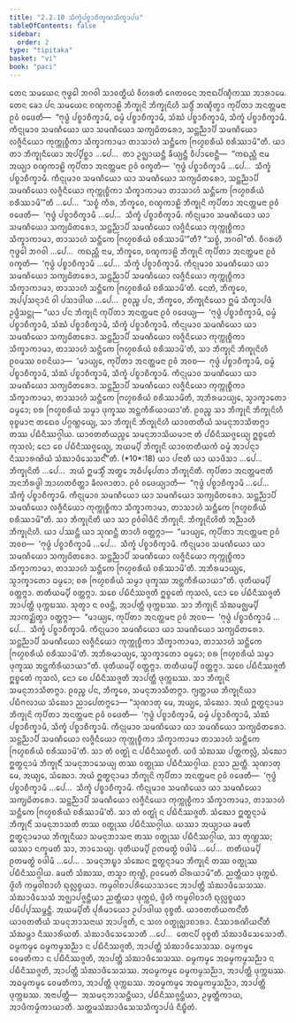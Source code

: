 ```yaml
---
title: "2.2.10 ᩈᩥᨠ᩠ᨡᩴᨸᨧ᩠ᨧᩣᨧᩥᨠ᩠ᨡᨱᩈᩥᨠ᩠ᨡᩣᨸᨴ"
tableOfContents: false
sidebar:
  order: 2
type: "tipitaka"
basket: "vi"
book: "paci"
---
```



<DynamicBreadcrumb />

<Division number="709" book="paci">

<Paragraph number="2323" book="paci">
ᨲᩮᨶ ᩈᨾᨿᩮᨶ ᨻᩩᨴ᩠ᨵᩮᩤ ᨽᨣᩅᩤ ᩈᩣᩅᨲ᩠ᨳᩥᨿᩴ ᩅᩥᩉᩁᨲᩥ ᨩᩮᨲᩅᨶᩮ ᩋᨶᩣᨳᨸᩥᨱ᩠ᨯᩥᨠᩔ ᩋᩣᩁᩣᨾᩮ. ᨲᩮᨶ ᨡᩮᩣ ᨸᨶ ᩈᨾᨿᩮᨶ ᨧᨱ᩠ᨯᨠᩣᩊᩦ ᨽᩥᨠ᩠ᨡᩩᨶᩦ ᨽᩥᨠ᩠ᨡᩩᨶᩦᩉᩥ ᩈᨴ᩠ᨵᩥᩴ ᨽᨱ᩠ᨯᩥᨲ᩠ᩅᩣ ᨠᩩᨸᩥᨲᩣ ᩋᨶᨲ᩠ᨲᨾᨶᩣ ᩑᩅᩴ ᩅᨴᩮᨲᩥ—  “ᨻᩩᨴ᩠ᨵᩴ ᨸᨧ᩠ᨧᩣᨧᩥᨠ᩠ᨡᩣᨾᩥ, ᨵᨾ᩠ᨾᩴ ᨸᨧ᩠ᨧᩣᨧᩥᨠ᩠ᨡᩣᨾᩥ, ᩈᩴᨥᩴ ᨸᨧ᩠ᨧᩣᨧᩥᨠ᩠ᨡᩣᨾᩥ, ᩈᩥᨠ᩠ᨡᩴ ᨸᨧ᩠ᨧᩣᨧᩥᨠ᩠ᨡᩣᨾᩥ. ᨠᩥᨶ᩠ᨶᩩᨾᩣᩅ ᩈᨾᨱᩥᨿᩮᩣ ᨿᩣ ᩈᨾᨱᩥᨿᩮᩣ ᩈᨠ᩠ᨿᨵᩦᨲᩁᩮᩣ, ᩈᨶ᩠ᨲᨬ᩠ᨬᩣᨸᩥ ᩈᨾᨱᩥᨿᩮᩣ ᩃᨩ᩠ᨩᩥᨶᩥᨿᩮᩣ ᨠᩩᨠ᩠ᨠᩩᨧ᩠ᨧᩥᨠᩣ ᩈᩥᨠ᩠ᨡᩣᨠᩣᨾᩣ ᨲᩣᩈᩣᩉᩴ ᩈᨶ᩠ᨲᩥᨠᩮ ᨻᩕᩉ᩠ᨾᨧᩁᩥᨿᩴ ᨧᩁᩥᩔᩣᨾᩦ”ᨲᩥ.
</Paragraph>

<Paragraph number="2324" book="paci">
ᨿᩣ ᨲᩣ ᨽᩥᨠ᩠ᨡᩩᨶᩥᨿᩮᩣ ᩋᨸ᩠ᨸᩥᨧ᩠ᨨᩣ …ᨸᩮ…  ᨲᩣ ᩏᨩ᩠ᨫᩣᨿᨶ᩠ᨲᩥ ᨡᩥᨿ᩠ᨿᨶ᩠ᨲᩥ ᩅᩥᨸᩣᨧᩮᨶ᩠ᨲᩥ—  “ᨠᨳᨬ᩠ᩉᩥ ᨶᩣᨾ ᩋᨿ᩠ᨿᩣ ᨧᨱ᩠ᨯᨠᩣᩊᩦ ᨠᩩᨸᩥᨲᩣ ᩋᨶᨲ᩠ᨲᨾᨶᩣ ᩑᩅᩴ ᩅᨠ᩠ᨡᨲᩥ—  ‘ᨻᩩᨴ᩠ᨵᩴ ᨸᨧ᩠ᨧᩣᨧᩥᨠ᩠ᨡᩣᨾᩥ …ᨸᩮ…  ᩈᩥᨠ᩠ᨡᩴ ᨸᨧ᩠ᨧᩣᨧᩥᨠ᩠ᨡᩣᨾᩥ. ᨠᩥᨶ᩠ᨶᩩᨾᩣᩅ ᩈᨾᨱᩥᨿᩮᩣ ᨿᩣ ᩈᨾᨱᩥᨿᩮᩣ ᩈᨠ᩠ᨿᨵᩦᨲᩁᩮᩣ, ᩈᨶ᩠ᨲᨬ᩠ᨬᩣᨸᩥ ᩈᨾᨱᩥᨿᩮᩣ ᩃᨩ᩠ᨩᩥᨶᩥᨿᩮᩣ ᨠᩩᨠ᩠ᨠᩩᨧ᩠ᨧᩥᨠᩣ ᩈᩥᨠ᩠ᨡᩣᨠᩣᨾᩣ ᨲᩣᩈᩣᩉᩴ ᩈᨶ᩠ᨲᩥᨠᩮ ᨻᩕᩉ᩠ᨾᨧᩁᩥᨿᩴ ᨧᩁᩥᩔᩣᨾᩦ’”ᨲᩥ …ᨸᩮ…  “ᩈᨧ᩠ᨧᩴ ᨠᩥᩁ, ᨽᩥᨠ᩠ᨡᩅᩮ, ᨧᨱ᩠ᨯᨠᩣᩊᩦ ᨽᩥᨠ᩠ᨡᩩᨶᩦ ᨠᩩᨸᩥᨲᩣ ᩋᨶᨲ᩠ᨲᨾᨶᩣ ᩑᩅᩴ ᩅᨴᩮᨲᩥ—  ‘ᨻᩩᨴ᩠ᨵᩴ ᨸᨧ᩠ᨧᩣᨧᩥᨠ᩠ᨡᩣᨾᩥ …ᨸᩮ…  ᩈᩥᨠ᩠ᨡᩴ ᨸᨧ᩠ᨧᩣᨧᩥᨠ᩠ᨡᩣᨾᩥ. ᨠᩥᨶ᩠ᨶᩩᨾᩣᩅ ᩈᨾᨱᩥᨿᩮᩣ ᨿᩣ ᩈᨾᨱᩥᨿᩮᩣ ᩈᨠ᩠ᨿᨵᩦᨲᩁᩮᩣ, ᩈᨶ᩠ᨲᨬ᩠ᨬᩣᨸᩥ ᩈᨾᨱᩥᨿᩮᩣ ᩃᨩ᩠ᨩᩥᨶᩥᨿᩮᩣ ᨠᩩᨠ᩠ᨠᩩᨧ᩠ᨧᩥᨠᩣ ᩈᩥᨠ᩠ᨡᩣᨠᩣᨾᩣ, ᨲᩣᩈᩣᩉᩴ ᩈᨶ᩠ᨲᩥᨠᩮ ᨻᩕᩉ᩠ᨾᨧᩁᩥᨿᩴ ᨧᩁᩥᩔᩣᨾᩦ’”ᨲᩥ? “ᩈᨧ᩠ᨧᩴ, ᨽᨣᩅᩤ”ᨲᩥ. ᩅᩥᨣᩁᩉᩥ ᨻᩩᨴ᩠ᨵᩮᩤ ᨽᨣᩅᩤ …ᨸᩮ…  ᨠᨳᨬ᩠ᩉᩥ ᨶᩣᨾ, ᨽᩥᨠ᩠ᨡᩅᩮ, ᨧᨱ᩠ᨯᨠᩣᩊᩦ ᨽᩥᨠ᩠ᨡᩩᨶᩦ ᨠᩩᨸᩥᨲᩣ ᩋᨶᨲ᩠ᨲᨾᨶᩣ ᩑᩅᩴ ᩅᨠ᩠ᨡᨲᩥ—  ‘ᨻᩩᨴ᩠ᨵᩴ ᨸᨧ᩠ᨧᩣᨧᩥᨠ᩠ᨡᩣᨾᩥ …ᨸᩮ…  ᩈᩥᨠ᩠ᨡᩴ ᨸᨧ᩠ᨧᩣᨧᩥᨠ᩠ᨡᩣᨾᩥ. ᨠᩥᨶ᩠ᨶᩩᨾᩣᩅ ᩈᨾᨱᩥᨿᩮᩣ ᨿᩣ ᩈᨾᨱᩥᨿᩮᩣ ᩈᨠ᩠ᨿᨵᩦᨲᩁᩮᩣ, ᩈᨶ᩠ᨲᨬ᩠ᨬᩣᨸᩥ ᩈᨾᨱᩥᨿᩮᩣ ᩃᨩ᩠ᨩᩥᨶᩥᨿᩮᩣ ᨠᩩᨠ᩠ᨠᩩᨧ᩠ᨧᩥᨠᩣ ᩈᩥᨠ᩠ᨡᩣᨠᩣᨾᩣ, ᨲᩣᩈᩣᩉᩴ ᩈᨶ᩠ᨲᩥᨠᩮ ᨻᩕᩉ᩠ᨾᨧᩁᩥᨿᩴ ᨧᩁᩥᩔᩣᨾᩦ’ᨲᩥ. ᨶᩮᨲᩴ, ᨽᩥᨠ᩠ᨡᩅᩮ, ᩋᨸ᩠ᨸᩈᨶ᩠ᨶᩣᨶᩴ ᩅᩤ ᨸᩈᩣᨴᩤᨿ …ᨸᩮ…  ᩑᩅᨬ᩠ᨧ ᨸᨶ, ᨽᩥᨠ᩠ᨡᩅᩮ, ᨽᩥᨠ᩠ᨡᩩᨶᩥᨿᩮᩣ ᩍᨾᩴ ᩈᩥᨠ᩠ᨡᩣᨸᨴᩴ ᩏᨴ᩠ᨴᩥᩈᨶ᩠ᨲᩩ—
</Paragraph>

</Division>
<Division number="710" book="paci">

<Paragraph number="2325" book="paci">
<Emphasis>“ᨿᩣ ᨸᨶ ᨽᩥᨠ᩠ᨡᩩᨶᩦ ᨠᩩᨸᩥᨲᩣ ᩋᨶᨲ᩠ᨲᨾᨶᩣ ᩑᩅᩴ ᩅᨴᩮᨿ᩠ᨿ—  ‘ᨻᩩᨴ᩠ᨵᩴ ᨸᨧ᩠ᨧᩣᨧᩥᨠ᩠ᨡᩣᨾᩥ, ᨵᨾ᩠ᨾᩴ ᨸᨧ᩠ᨧᩣᨧᩥᨠ᩠ᨡᩣᨾᩥ, ᩈᩴᨥᩴ ᨸᨧ᩠ᨧᩣᨧᩥᨠ᩠ᨡᩣᨾᩥ, ᩈᩥᨠ᩠ᨡᩴ ᨸᨧ᩠ᨧᩣᨧᩥᨠ᩠ᨡᩣᨾᩥ. ᨠᩥᨶ᩠ᨶᩩᨾᩣᩅ ᩈᨾᨱᩥᨿᩮᩣ ᨿᩣ ᩈᨾᨱᩥᨿᩮᩣ ᩈᨠ᩠ᨿᨵᩦᨲᩁᩮᩣ. ᩈᨶ᩠ᨲᨬ᩠ᨬᩣᨸᩥ ᩈᨾᨱᩥᨿᩮᩣ ᩃᨩ᩠ᨩᩥᨶᩥᨿᩮᩣ ᨠᩩᨠ᩠ᨠᩩᨧ᩠ᨧᩥᨠᩣ ᩈᩥᨠ᩠ᨡᩣᨠᩣᨾᩣ, ᨲᩣᩈᩣᩉᩴ ᩈᨶ᩠ᨲᩥᨠᩮ ᨻᩕᩉ᩠ᨾᨧᩁᩥᨿᩴ ᨧᩁᩥᩔᩣᨾᩦ’ᨲᩥ, ᩈᩣ ᨽᩥᨠ᩠ᨡᩩᨶᩦ ᨽᩥᨠ᩠ᨡᩩᨶᩦᩉᩥ ᩑᩅᨾᩔ ᩅᨧᨶᩦᨿᩣ—  ‘ᨾᩣᨿ᩠ᨿᩮ, ᨠᩩᨸᩥᨲᩣ ᩋᨶᨲ᩠ᨲᨾᨶᩣ ᩑᩅᩴ ᩋᩅᨧ—  ᨻᩩᨴ᩠ᨵᩴ ᨸᨧ᩠ᨧᩣᨧᩥᨠ᩠ᨡᩣᨾᩥ, ᨵᨾ᩠ᨾᩴ ᨸᨧ᩠ᨧᩣᨧᩥᨠ᩠ᨡᩣᨾᩥ, ᩈᩴᨥᩴ ᨸᨧ᩠ᨧᩣᨧᩥᨠ᩠ᨡᩣᨾᩥ, ᩈᩥᨠ᩠ᨡᩴ ᨸᨧ᩠ᨧᩣᨧᩥᨠ᩠ᨡᩣᨾᩥ. ᨠᩥᨶ᩠ᨶᩩᨾᩣᩅ ᩈᨾᨱᩥᨿᩮᩣ ᨿᩣ ᩈᨾᨱᩥᨿᩮᩣ ᩈᨠ᩠ᨿᨵᩦᨲᩁᩮᩣ. ᩈᨶ᩠ᨲᨬ᩠ᨬᩣᨸᩥ ᩈᨾᨱᩥᨿᩮᩣ ᩃᨩ᩠ᨩᩥᨶᩥᨿᩮᩣ ᨠᩩᨠ᩠ᨠᩩᨧ᩠ᨧᩥᨠᩣ ᩈᩥᨠ᩠ᨡᩣᨠᩣᨾᩣ, ᨲᩣᩈᩣᩉᩴ ᩈᨶ᩠ᨲᩥᨠᩮ ᨻᩕᩉ᩠ᨾᨧᩁᩥᨿᩴ ᨧᩁᩥᩔᩣᨾᩦᨲᩥ, ᩋᨽᩥᩁᨾᩣᨿ᩠ᨿᩮ, ᩈ᩠ᩅᩣᨠ᩠ᨡᩣᨲᩮᩣ ᨵᨾ᩠ᨾᩮᩣ; ᨧᩁ ᨻᩕᩉ᩠ᨾᨧᩁᩥᨿᩴ ᩈᨾ᩠ᨾᩣ ᨴᩩᨠ᩠ᨡᩔ ᩋᨶ᩠ᨲᨠᩥᩁᩥᨿᩣᨿᩣ’ᨲᩥ. ᩑᩅᨬ᩠ᨧ ᩈᩣ ᨽᩥᨠ᩠ᨡᩩᨶᩦ ᨽᩥᨠ᩠ᨡᩩᨶᩦᩉᩥ ᩅᩩᨧ᩠ᨧᨾᩣᨶᩣ ᨲᨳᩮᩅ ᨸᨣ᩠ᨣᨱ᩠ᩉᩮᨿ᩠ᨿ, ᩈᩣ ᨽᩥᨠ᩠ᨡᩩᨶᩦ ᨽᩥᨠ᩠ᨡᩩᨶᩦᩉᩥ ᨿᩣᩅᨲᨲᩥᨿᩴ ᩈᨾᨶᩩᨽᩣᩈᩥᨲᨻ᩠ᨻᩣ ᨲᩔ ᨸᨭᩥᨶᩥᩔᨣ᩠ᨣᩤᨿ. ᨿᩣᩅᨲᨲᩥᨿᨬ᩠ᨧᩮ ᩈᨾᨶᩩᨽᩣᩈᩦᨿᨾᩣᨶᩣ ᨲᩴ ᨸᨭᩥᨶᩥᩔᨩ᩠ᨩᩮᨿ᩠ᨿ ᩍᨧ᩠ᨧᩮᨲᩴ ᨠᩩᩈᩃᩴ; ᨶᩮᩣ ᨧᩮ ᨸᨭᩥᨶᩥᩔᨩ᩠ᨩᩮᨿ᩠ᨿ, ᩋᨿᨾ᩠ᨸᩥ ᨽᩥᨠ᩠ᨡᩩᨶᩦ ᨿᩣᩅᨲᨲᩥᨿᨠᩴ ᨵᨾ᩠ᨾᩴ ᩋᩣᨸᨶ᩠ᨶᩣ ᨶᩥᩔᩣᩁᨱᩦᨿᩴ ᩈᩴᨥᩣᨴᩥᩈᩮᩈᨶ᩺”</Emphasis>ᨲᩥ. (*10*:<Emphasis>18</Emphasis>)
</Paragraph>

</Division>
<Division number="711" book="paci">

<Paragraph number="2326" book="paci">
<Emphasis>ᨿᩣ ᨸᨶᩣ</Emphasis>ᨲᩥ ᨿᩣ ᨿᩣᨴᩥᩈᩣ …ᨸᩮ…  <Emphasis>ᨽᩥᨠ᩠ᨡᩩᨶᩦ</Emphasis>ᨲᩥ …ᨸᩮ…  ᩋᨿᩴ ᩍᨾᩈ᩠ᨾᩥᩴ ᩋᨲ᩠ᨳᩮ ᩋᨵᩥᨸ᩠ᨸᩮᨲᩣ ᨽᩥᨠ᩠ᨡᩩᨶᩦᨲᩥ.
</Paragraph>

<Paragraph number="2327" book="paci">
<Emphasis>ᨠᩩᨸᩥᨲᩣ ᩋᨶᨲ᩠ᨲᨾᨶᩣ</Emphasis>ᨲᩥ ᩋᨶᨽᩥᩁᨴ᩠ᨵᩤ ᩋᩣᩉᨲᨧᩥᨲ᩠ᨲᩣ ᨡᩥᩃᨩᩣᨲᩣ.
</Paragraph>

<Paragraph number="2328" book="paci">
<Emphasis>ᩑᩅᩴ ᩅᨴᩮᨿ᩠ᨿᩣ</Emphasis>ᨲᩥ—  “ᨻᩩᨴ᩠ᨵᩴ ᨸᨧ᩠ᨧᩣᨧᩥᨠ᩠ᨡᩣᨾᩥ …ᨸᩮ…  ᩈᩥᨠ᩠ᨡᩴ ᨸᨧ᩠ᨧᩣᨧᩥᨠ᩠ᨡᩣᨾᩥ. ᨠᩥᨶ᩠ᨶᩩᨾᩣᩅ ᩈᨾᨱᩥᨿᩮᩣ ᨿᩣ ᩈᨾᨱᩥᨿᩮᩣ ᩈᨠ᩠ᨿᨵᩦᨲᩁᩮᩣ. ᩈᨶ᩠ᨲᨬ᩠ᨬᩣᨸᩥ ᩈᨾᨱᩥᨿᩮᩣ ᩃᨩ᩠ᨩᩥᨶᩥᨿᩮᩣ ᨠᩩᨠ᩠ᨠᩩᨧ᩠ᨧᩥᨠᩣ ᩈᩥᨠ᩠ᨡᩣᨠᩣᨾᩣ, ᨲᩣᩈᩣᩉᩴ ᩈᨶ᩠ᨲᩥᨠᩮ ᨻᩕᩉ᩠ᨾᨧᩁᩥᨿᩴ ᨧᩁᩥᩔᩣᨾᩦ”ᨲᩥ.
</Paragraph>

<Paragraph number="2329" book="paci">
<Emphasis>ᩈᩣ ᨽᩥᨠ᩠ᨡᩩᨶᩦ</Emphasis>ᨲᩥ ᨿᩣ ᩈᩣ ᩑᩅᩴᩅᩤᨴᩥᨶᩦ ᨽᩥᨠ᩠ᨡᩩᨶᩦ. <Emphasis>ᨽᩥᨠ᩠ᨡᩩᨶᩦᩉᩦ</Emphasis>ᨲᩥ ᩋᨬ᩠ᨬᩣᩉᩥ ᨽᩥᨠ᩠ᨡᩩᨶᩦᩉᩥ.
</Paragraph>

<Paragraph number="2330" book="paci">
ᨿᩣ ᨸᩔᨶ᩠ᨲᩥ ᨿᩣ ᩈᩩᨱᨶ᩠ᨲᩥ ᨲᩣᩉᩥ ᩅᨲ᩠ᨲᨻ᩠ᨻᩣ—  “ᨾᩣᨿ᩠ᨿᩮ, ᨠᩩᨸᩥᨲᩣ ᩋᨶᨲ᩠ᨲᨾᨶᩣ ᩑᩅᩴ ᩋᩅᨧ—  ‘ᨻᩩᨴ᩠ᨵᩴ ᨸᨧ᩠ᨧᩣᨧᩥᨠ᩠ᨡᩣᨾᩥ …ᨸᩮ…  ᩈᩥᨠ᩠ᨡᩴ ᨸᨧ᩠ᨧᩣᨧᩥᨠ᩠ᨡᩣᨾᩥ. ᨠᩥᨶ᩠ᨶᩩᨾᩣᩅ ᩈᨾᨱᩥᨿᩮᩣ ᨿᩣ ᩈᨾᨱᩥᨿᩮᩣ ᩈᨠ᩠ᨿᨵᩦᨲᩁᩮᩣ. ᩈᨶ᩠ᨲᨬ᩠ᨬᩣᨸᩥ ᩈᨾᨱᩥᨿᩮᩣ ᩃᨩ᩠ᨩᩥᨶᩥᨿᩮᩣ ᨠᩩᨠ᩠ᨠᩩᨧ᩠ᨧᩥᨠᩣ ᩈᩥᨠ᩠ᨡᩣᨠᩣᨾᩣ, ᨲᩣᩈᩣᩉᩴ ᩈᨶ᩠ᨲᩥᨠᩮ ᨻᩕᩉ᩠ᨾᨧᩁᩥᨿᩴ ᨧᩁᩥᩔᩣᨾᩦ’ᨲᩥ. ᩋᨽᩥᩁᨾᩣᨿ᩠ᨿᩮ, ᩈ᩠ᩅᩣᨠ᩠ᨡᩣᨲᩮᩣ ᨵᨾ᩠ᨾᩮᩣ; ᨧᩁ ᨻᩕᩉ᩠ᨾᨧᩁᩥᨿᩴ ᩈᨾ᩠ᨾᩣ ᨴᩩᨠ᩠ᨡᩔ ᩋᨶ᩠ᨲᨠᩥᩁᩥᨿᩣᨿᩣ”ᨲᩥ. ᨴᩩᨲᩥᨿᨾ᩠ᨸᩥ ᩅᨲ᩠ᨲᨻ᩠ᨻᩣ. ᨲᨲᩥᨿᨾ᩠ᨸᩥ ᩅᨲ᩠ᨲᨻ᩠ᨻᩣ. ᩈᨧᩮ ᨸᨭᩥᨶᩥᩔᨩ᩠ᨩᨲᩥ ᩍᨧ᩠ᨧᩮᨲᩴ ᨠᩩᩈᩃᩴ, ᨶᩮᩣ ᨧᩮ ᨸᨭᩥᨶᩥᩔᨩ᩠ᨩᨲᩥ ᩋᩣᨸᨲ᩠ᨲᩥ ᨴᩩᨠ᩠ᨠᨭᩔ. ᩈᩩᨲ᩠ᩅᩣ ᨶ ᩅᨴᨶ᩠ᨲᩥ, ᩋᩣᨸᨲ᩠ᨲᩥ ᨴᩩᨠ᩠ᨠᨭᩔ. ᩈᩣ ᨽᩥᨠ᩠ᨡᩩᨶᩦ ᩈᩴᨥᨾᨩ᩠ᨫᨾ᩠ᨸᩥ ᩋᩣᨠᨯ᩠ᨰᩥᨲ᩠ᩅᩣ ᩅᨲ᩠ᨲᨻ᩠ᨻᩣ—  “ᨾᩣᨿ᩠ᨿᩮ, ᨠᩩᨸᩥᨲᩣ ᩋᨶᨲ᩠ᨲᨾᨶᩣ ᩑᩅᩴ ᩋᩅᨧ—  ‘ᨻᩩᨴ᩠ᨵᩴ ᨸᨧ᩠ᨧᩣᨧᩥᨠ᩠ᨡᩣᨾᩥ …ᨸᩮ…  ᩈᩥᨠ᩠ᨡᩴ ᨸᨧ᩠ᨧᩣᨧᩥᨠ᩠ᨡᩣᨾᩥ. ᨠᩥᨶ᩠ᨶᩩᨾᩣᩅ ᩈᨾᨱᩥᨿᩮᩣ ᨿᩣ ᩈᨾᨱᩥᨿᩮᩣ ᩈᨠ᩠ᨿᨵᩦᨲᩁᩮᩣ. ᩈᨶ᩠ᨲᨬ᩠ᨬᩣᨸᩥ ᩈᨾᨱᩥᨿᩮᩣ ᩃᨩ᩠ᨩᩥᨶᩥᨿᩮᩣ ᨠᩩᨠ᩠ᨠᩩᨧ᩠ᨧᩥᨠᩣ ᩈᩥᨠ᩠ᨡᩣᨠᩣᨾᩣ, ᨲᩣᩈᩣᩉᩴ ᩈᨶ᩠ᨲᩥᨠᩮ ᨻᩕᩉ᩠ᨾᨧᩁᩥᨿᩴ ᨧᩁᩥᩔᩣᨾᩦ’ᨲᩥ. ᩋᨽᩥᩁᨾᩣᨿ᩠ᨿᩮ, ᩈ᩠ᩅᩣᨠ᩠ᨡᩣᨲᩮᩣ ᨵᨾ᩠ᨾᩮᩣ; ᨧᩁ ᨻᩕᩉ᩠ᨾᨧᩁᩥᨿᩴ ᩈᨾ᩠ᨾᩣ ᨴᩩᨠ᩠ᨡᩔ ᩋᨶ᩠ᨲᨠᩥᩁᩥᨿᩣᨿᩣ”ᨲᩥ. ᨴᩩᨲᩥᨿᨾ᩠ᨸᩥ ᩅᨲ᩠ᨲᨻ᩠ᨻᩣ. ᨲᨲᩥᨿᨾ᩠ᨸᩥ ᩅᨲ᩠ᨲᨻ᩠ᨻᩣ. ᩈᨧᩮ ᨸᨭᩥᨶᩥᩔᨩ᩠ᨩᨲᩥ ᩍᨧ᩠ᨧᩮᨲᩴ ᨠᩩᩈᩃᩴ, ᨶᩮᩣ ᨧᩮ ᨸᨭᩥᨶᩥᩔᨩ᩠ᨩᨲᩥ ᩋᩣᨸᨲ᩠ᨲᩥ ᨴᩩᨠ᩠ᨠᨭᩔ. ᩈᩣ ᨽᩥᨠ᩠ᨡᩩᨶᩦ ᩈᨾᨶᩩᨽᩣᩈᩥᨲᨻ᩠ᨻᩣ. ᩑᩅᨬ᩠ᨧ ᨸᨶ, ᨽᩥᨠ᩠ᨡᩅᩮ, ᩈᨾᨶᩩᨽᩣᩈᩥᨲᨻ᩠ᨻᩣ. ᨻ᩠ᨿᨲ᩠ᨲᩣᨿ ᨽᩥᨠ᩠ᨡᩩᨶᩥᨿᩣ ᨸᨭᩥᨻᩃᩣᨿ ᩈᩴᨥᩮᩣ ᨬᩣᨸᩮᨲᨻ᩠ᨻᩮᩣ—
</Paragraph>

</Division>
<Division number="712" book="paci">

<Paragraph number="2331" book="paci">
“ᩈᩩᨱᩣᨲᩩ ᨾᩮ, ᩋᨿ᩠ᨿᩮ, ᩈᩴᨥᩮᩣ. ᩋᨿᩴ ᩍᨲ᩠ᨳᨶ᩠ᨶᩣᨾᩣ ᨽᩥᨠ᩠ᨡᩩᨶᩦ ᨠᩩᨸᩥᨲᩣ ᩋᨶᨲ᩠ᨲᨾᨶᩣ ᩑᩅᩴ ᩅᨴᩮᨲᩥ—  ‘ᨻᩩᨴ᩠ᨵᩴ ᨸᨧ᩠ᨧᩣᨧᩥᨠ᩠ᨡᩣᨾᩥ, ᨵᨾ᩠ᨾᩴ ᨸᨧ᩠ᨧᩣᨧᩥᨠ᩠ᨡᩣᨾᩥ, ᩈᩴᨥᩴ ᨸᨧ᩠ᨧᩣᨧᩥᨠ᩠ᨡᩣᨾᩥ, ᩈᩥᨠ᩠ᨡᩴ ᨸᨧ᩠ᨧᩣᨧᩥᨠ᩠ᨡᩣᨾᩥ. ᨠᩥᨶ᩠ᨶᩩᨾᩣᩅ ᩈᨾᨱᩥᨿᩮᩣ ᨿᩣ ᩈᨾᨱᩥᨿᩮᩣ ᩈᨠ᩠ᨿᨵᩦᨲᩁᩮᩣ. ᩈᨶ᩠ᨲᨬ᩠ᨬᩣᨸᩥ ᩈᨾᨱᩥᨿᩮᩣ ᩃᨩ᩠ᨩᩥᨶᩥᨿᩮᩣ ᨠᩩᨠ᩠ᨠᩩᨧ᩠ᨧᩥᨠᩣ ᩈᩥᨠ᩠ᨡᩣᨠᩣᨾᩣ ᨲᩣᩈᩣᩉᩴ ᩈᨶ᩠ᨲᩥᨠᩮ ᨻᩕᩉ᩠ᨾᨧᩁᩥᨿᩴ ᨧᩁᩥᩔᩣᨾᩦ’ᨲᩥ. ᩈᩣ ᨲᩴ ᩅᨲ᩠ᨳᩩᩴ ᨶ ᨸᨭᩥᨶᩥᩔᨩ᩠ᨩᨲᩥ. ᨿᨴᩥ ᩈᩴᨥᩔ ᨸᨲ᩠ᨲᨠᩃᩖᩴ, ᩈᩴᨥᩮᩣ ᩍᨲ᩠ᨳᨶ᩠ᨶᩣᨾᩴ ᨽᩥᨠ᩠ᨡᩩᨶᩥᩴ ᩈᨾᨶᩩᨽᩣᩈᩮᨿ᩠ᨿ ᨲᩔ ᩅᨲ᩠ᨳᩩᩔ ᨸᨭᩥᨶᩥᩔᨣ᩠ᨣᩤᨿ. ᩑᩈᩣ ᨬᨲ᩠ᨲᩥ.
</Paragraph>

<Paragraph number="2332" book="paci">
ᩈᩩᨱᩣᨲᩩ ᨾᩮ, ᩋᨿ᩠ᨿᩮ, ᩈᩴᨥᩮᩣ. ᩋᨿᩴ ᩍᨲ᩠ᨳᨶ᩠ᨶᩣᨾᩣ ᨽᩥᨠ᩠ᨡᩩᨶᩦ ᨠᩩᨸᩥᨲᩣ ᩋᨶᨲ᩠ᨲᨾᨶᩣ ᩑᩅᩴ ᩅᨴᩮᨲᩥ—  ‘ᨻᩩᨴ᩠ᨵᩴ ᨸᨧ᩠ᨧᩣᨧᩥᨠ᩠ᨡᩣᨾᩥ …ᨸᩮ…  ᩈᩥᨠ᩠ᨡᩴ ᨸᨧ᩠ᨧᩣᨧᩥᨠ᩠ᨡᩣᨾᩥ. ᨠᩥᨶ᩠ᨶᩩᨾᩣᩅ ᩈᨾᨱᩥᨿᩮᩣ ᨿᩣ ᩈᨾᨱᩥᨿᩮᩣ ᩈᨠ᩠ᨿᨵᩦᨲᩁᩮᩣ. ᩈᨶ᩠ᨲᨬ᩠ᨬᩣᨸᩥ ᩈᨾᨱᩥᨿᩮᩣ ᩃᨩ᩠ᨩᩥᨶᩥᨿᩮᩣ ᨠᩩᨠ᩠ᨠᩩᨧ᩠ᨧᩥᨠᩣ ᩈᩥᨠ᩠ᨡᩣᨠᩣᨾᩣ, ᨲᩣᩈᩣᩉᩴ ᩈᨶ᩠ᨲᩥᨠᩮ ᨻᩕᩉ᩠ᨾᨧᩁᩥᨿᩴ ᨧᩁᩥᩔᩣᨾᩦ’ᨲᩥ. ᩈᩣ ᨲᩴ ᩅᨲ᩠ᨳᩩᩴ ᨶ ᨸᨭᩥᨶᩥᩔᨩ᩠ᨩᨲᩥ. ᩈᩴᨥᩮᩣ ᩍᨲ᩠ᨳᨶ᩠ᨶᩣᨾᩴ ᨽᩥᨠ᩠ᨡᩩᨶᩥᩴ ᩈᨾᨶᩩᨽᩣᩈᨲᩥ ᨲᩔ ᩅᨲ᩠ᨳᩩᩔ ᨸᨭᩥᨶᩥᩔᨣ᩠ᨣᩤᨿ. ᨿᩔᩣ ᩋᨿ᩠ᨿᩣᨿ ᨡᨾᨲᩥ ᩍᨲ᩠ᨳᨶ᩠ᨶᩣᨾᩣᨿ ᨽᩥᨠ᩠ᨡᩩᨶᩥᨿᩣ ᩈᨾᨶᩩᨽᩣᩈᨶᩣ ᨲᩔ ᩅᨲ᩠ᨳᩩᩔ ᨸᨭᩥᨶᩥᩔᨣ᩠ᨣᩤᨿ, ᩈᩣ ᨲᩩᨱ᩠ᩉᩔ; ᨿᩔᩣ ᨶᨠ᩠ᨡᨾᨲᩥ ᩈᩣ, ᨽᩣᩈᩮᨿ᩠ᨿ.
</Paragraph>

<Paragraph number="2333" book="paci">
ᨴᩩᨲᩥᨿᨾ᩠ᨸᩥ ᩑᨲᨾᨲ᩠ᨳᩴ ᩅᨴᩤᨾᩥ …ᨸᩮ…  ᨲᨲᩥᨿᨾ᩠ᨸᩥ ᩑᨲᨾᨲ᩠ᨳᩴ ᩅᨴᩤᨾᩥ …ᨸᩮ… .
</Paragraph>

<Paragraph number="2334" book="paci">
ᩈᨾᨶᩩᨽᨭ᩠ᨮᩣ ᩈᩴᨥᩮᨶ ᩍᨲ᩠ᨳᨶ᩠ᨶᩣᨾᩣ ᨽᩥᨠ᩠ᨡᩩᨶᩦ ᨲᩔ ᩅᨲ᩠ᨳᩩᩔ ᨸᨭᩥᨶᩥᩔᨣ᩠ᨣᩤᨿ. ᨡᨾᨲᩥ ᩈᩴᨥᩔ, ᨲᩈ᩠ᨾᩣ ᨲᩩᨱ᩠ᩉᩦ, ᩑᩅᨾᩮᨲᩴ ᨵᩤᩁᨿᩣᨾᩦ”ᨲᩥ.
</Paragraph>

<Paragraph number="2335" book="paci">
ᨬᨲ᩠ᨲᩥᨿᩣ ᨴᩩᨠ᩠ᨠᨭᩴ. ᨴ᩠ᩅᩦᩉᩥ ᨠᨾ᩠ᨾᩅᩤᨧᩣᩉᩥ ᨳᩩᩃᩖᨧ᩠ᨧᨿᩣ. ᨠᨾ᩠ᨾᩅᩤᨧᩣᨸᩁᩥᨿᩮᩣᩈᩣᨶᩮ ᩋᩣᨸᨲ᩠ᨲᩥ ᩈᩴᨥᩣᨴᩥᩈᩮᩈᩔ. ᩈᩴᨥᩣᨴᩥᩈᩮᩈᩴ ᩋᨩ᩠ᨫᩣᨸᨩ᩠ᨩᨶ᩠ᨲᩥᨿᩣ ᨬᨲ᩠ᨲᩥᨿᩣ ᨴᩩᨠ᩠ᨠᨭᩴ, ᨴ᩠ᩅᩦᩉᩥ ᨠᨾ᩠ᨾᩅᩤᨧᩣᩉᩥ ᨳᩩᩃᩖᨧ᩠ᨧᨿᩣ ᨸᨭᩥᨸ᩠ᨸᩔᨾ᩠ᨽᨶ᩠ᨲᩥ.
</Paragraph>

<Paragraph number="2336" book="paci">
<Emphasis>ᩋᨿᨾ᩠ᨸᩦ</Emphasis>ᨲᩥ ᨸᩩᩁᩥᨾᩣᨿᩮᩣ ᩏᨸᩣᨴᩤᨿ ᩅᩩᨧ᩠ᨧᨲᩥ.
</Paragraph>

<Paragraph number="2337" book="paci">
<Emphasis>ᨿᩣᩅᨲᨲᩥᨿᨠᨶ᩺</Emphasis>ᨲᩥ ᨿᩣᩅᨲᨲᩥᨿᩴ ᩈᨾᨶᩩᨽᩣᩈᨶᩣᨿ ᩋᩣᨸᨩ᩠ᨩᨲᩥ, ᨶ ᩈᩉ ᩅᨲ᩠ᨳᩩᨩ᩠ᨫᩣᨧᩣᩁᩣ.
</Paragraph>

<Paragraph number="2338" book="paci">
<Emphasis>ᨶᩥᩔᩣᩁᨱᩦᨿᨶ᩺</Emphasis>ᨲᩥ ᩈᩴᨥᨾ᩠ᩉᩣ ᨶᩥᩔᩣᩁᩦᨿᨲᩥ.
</Paragraph>

<Paragraph number="2339" book="paci">
<Emphasis>ᩈᩴᨥᩣᨴᩥᩈᩮᩈᩮᩣ</Emphasis>ᨲᩥ …ᨸᩮ…  ᨲᩮᨶᨸᩥ ᩅᩩᨧ᩠ᨧᨲᩥ ᩈᩴᨥᩣᨴᩥᩈᩮᩈᩮᩣᨲᩥ.
</Paragraph>

</Division>
<Division number="713" book="paci">

<Paragraph number="2340" book="paci">
ᨵᨾ᩠ᨾᨠᨾ᩠ᨾᩮ ᨵᨾ᩠ᨾᨠᨾ᩠ᨾᩈᨬ᩠ᨬᩣ ᨶ ᨸᨭᩥᨶᩥᩔᨩ᩠ᨩᨲᩥ, ᩋᩣᨸᨲ᩠ᨲᩥ ᩈᩴᨥᩣᨴᩥᩈᩮᩈᩔ. ᨵᨾ᩠ᨾᨠᨾ᩠ᨾᩮ ᩅᩮᨾᨲᩥᨠᩣ ᨶ ᨸᨭᩥᨶᩥᩔᨩ᩠ᨩᨲᩥ, ᩋᩣᨸᨲ᩠ᨲᩥ ᩈᩴᨥᩣᨴᩥᩈᩮᩈᩔ. ᨵᨾ᩠ᨾᨠᨾ᩠ᨾᩮ ᩋᨵᨾ᩠ᨾᨠᨾ᩠ᨾᩈᨬ᩠ᨬᩣ ᨶ ᨸᨭᩥᨶᩥᩔᨩ᩠ᨩᨲᩥ, ᩋᩣᨸᨲ᩠ᨲᩥ ᩈᩴᨥᩣᨴᩥᩈᩮᩈᩔ.
</Paragraph>

<Paragraph number="2341" book="paci">
ᩋᨵᨾ᩠ᨾᨠᨾ᩠ᨾᩮ ᨵᨾ᩠ᨾᨠᨾ᩠ᨾᩈᨬ᩠ᨬᩣ, ᩋᩣᨸᨲ᩠ᨲᩥ ᨴᩩᨠ᩠ᨠᨭᩔ. ᩋᨵᨾ᩠ᨾᨠᨾ᩠ᨾᩮ ᩅᩮᨾᨲᩥᨠᩣ, ᩋᩣᨸᨲ᩠ᨲᩥ ᨴᩩᨠ᩠ᨠᨭᩔ. ᩋᨵᨾ᩠ᨾᨠᨾ᩠ᨾᩮ ᩋᨵᨾ᩠ᨾᨠᨾ᩠ᨾᩈᨬ᩠ᨬᩣ, ᩋᩣᨸᨲ᩠ᨲᩥ ᨴᩩᨠ᩠ᨠᨭᩔ.
</Paragraph>

</Division>
<Division number="714" book="paci">

<Paragraph number="2342" book="paci">
ᩋᨶᩣᨸᨲ᩠ᨲᩥ—  ᩋᩈᨾᨶᩩᨽᩣᩈᨶ᩠ᨲᩥᨿᩣ, ᨸᨭᩥᨶᩥᩔᨩ᩠ᨩᨶ᩠ᨲᩥᨿᩣ, ᩏᨾ᩠ᨾᨲ᩠ᨲᩥᨠᩣᨿ, ᩋᩣᨴᩥᨠᨾ᩠ᨾᩥᨠᩣᨿᩣᨲᩥ.

</Paragraph>
</Division>

<Paragraph number="2343" type="center" book="paci">
ᩈᨲ᩠ᨲᨾᩈᩴᨥᩣᨴᩥᩈᩮᩈᩈᩥᨠ᩠ᨡᩣᨸᨴᩴ ᨶᩥᨭ᩠ᨮᩥᨲᩴ.
</Paragraph>